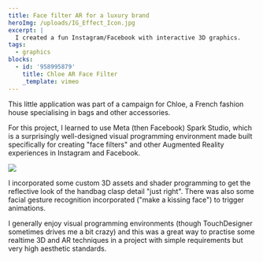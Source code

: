 ```yaml
---
title: Face filter AR for a luxury brand
heroImg: /uploads/IG_Effect_Icon.jpg
excerpt: |
  I created a fun Instagram/Facebook with interactive 3D graphics.
tags:
  - graphics
blocks:
  - id: '958995879'
    title: Chloe AR Face Filter
    _template: vimeo
---
```


This little application was part of a campaign for Chloe, a French fashion house specialising in bags and other accessories.

For this project, I learned to use Meta (then Facebook) Spark Studio, which is a surprisingly well-designed visual programming environment made built specifically for creating "face filters" and other Augmented Reality experiences in Instagram and Facebook.

![](</uploads/Image from iOS.png>)

I incorporated some custom 3D assets and shader programming to get the reflective look of the handbag clasp detail "just right". There was also some facial gesture recognition incorporated ("make a kissing face") to trigger animations.

I generally enjoy visual programming environments (though TouchDesigner sometimes drives me a bit crazy) and this was a great way to practise some realtime 3D and AR techniques in a project with simple requirements but very high aesthetic standards.
